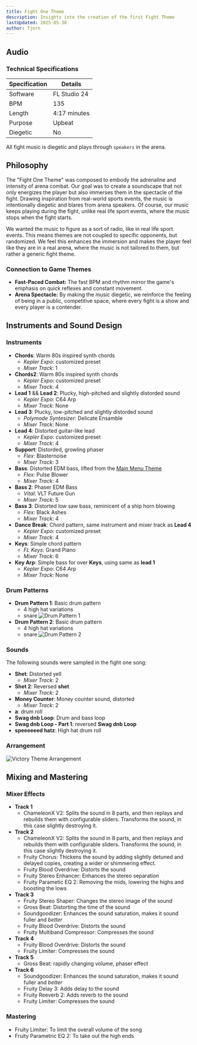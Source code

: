 ```yaml
---
title: Fight One Theme
description: Insights into the creation of the first Fight Theme
lastUpdated: 2025-05-30
author: Tjorn
---
```



## Audio

<AudioPlayer
  src="/music/fight-one-song.mp3"
  title="Fight Song One"
  description="The main arena battle theme, composed to energize and immerse players in the intensity of combat. This track features fast-paced rhythms, 80s-inspired synths, and distorted leads, all mixed to sound as if they're blasting from arena speakers during a fight."
/>

### Technical Specifications

| Specification | Details      |
| ------------- | ------------ |
| Software      | FL Studio 24 |
| BPM           | 135          |
| Length        | 4:17 minutes |
| Purpose       | Upbeat       |
| Diegetic      | No           |

All fight music is diegetic and plays through `speakers` in the arena.

## Philosophy

The "Fight One Theme" was composed to embody the adrenaline and intensity of arena combat. Our goal was to create a soundscape that not only energizes the player but also immerses them in the spectacle of the fight. Drawing inspiration from real-world sports events, the music is intentionally diegetic and blares from arena speakers. Of course, our music keeps playing during the fight, unlike real life sport events, where the music stops when the fight starts.

We wanted the music to figure as a sort of radio, like in real life sport events. This means themes are not coupled to specific opponents, but randomized. We feel this enhances the immersion and makes the player feel like they are in a real arena, where the music is not tailored to them, but rather a generic fight theme.

### Connection to Game Themes

- **Fast-Paced Combat:** The fast BPM and rhythm mirror the game's emphasis on quick reflexes and constant movement.
- **Arena Spectacle:** By making the music diegetic, we reinforce the feeling of being in a public, competitive space, where every fight is a show and every player is a contender.

## Instruments and Sound Design

### Instruments

- **Chords**: Warm 80s inspired synth chords
  - _Kepler Expo_: customized preset
  - _Mixer Track_: 1
- **Chords2**: Warm 80s inspired synth chords
  - _Kepler Expo_: customized preset
  - _Mixer Track_: 4
- **Lead 1** && **Lead 2**: Plucky, high-pitched and slightly distorded sound
  - _Kepler Expo_: C64 Arp
  - _Mixer Track_: None
- **Lead 3**: Plucky, low-pitched and slightly distorded sound
  - _Polymode Syntesizer_: Delicate Ensamble
  - _Mixer Track_: None
- **Lead 4**: Distorted guitar-like lead
  - _Kepler Expo_: customized preset
  - _Mixer Track_: 4
- **Support**: Distorded, growling phaser
  - _Flex_: Blasternoise
  - _Mixer Track_: 3
- **Bass**: Distorted EDM bass, lifted from the [Main Menu Theme](/fowl-play/art/music/main-menu)
  - _Flex_: Pulse Blower
  - _Mixer Track_: 4
- **Bass 2**: Phaser EDM Bass
  - _Vital_: VLT Future Gun
  - _Mixer Track_: 5
- **Bass 3**: Distorted low saw bass, reminicent of a ship horn blowing
  - _Flex_: Black Ashes
  - _Mixer Track_: 4
- **Dance Break**: Chord pattern, same instrument and mixer track as **Lead 4**
  - _Kepler Expo_: customized preset
  - _Mixer Track_: 4
- **Keys**: Simple chord pattern
  - _FL Keys_: Grand Piano
  - _Mixer Track_: 6
- **Key Arp**: Simple bass for over **Keys**, using same as **lead 1**
  - _Kepler Expo_: C64 Arp
  - _Mixer Track_: None

### Drum Patterns

- **Drum Pattern 1**: Basic drum pattern
  - 4 high hat variations
  - snare
    ![Drum Pattern 1](../../../../../assets/fowl-play/art/music/fight-one/drum-pattern-1.png)
- **Drum Pattern 2**: Basic drum pattern
  - 4 high hat variations
  - snare
    ![Drum Pattern 2](../../../../../assets/fowl-play/art/music/fight-one/drum-pattern-2.png)

### Sounds

The following sounds were sampled in the fight one song:

- **Shet**: Distorted yell
  - _Mixer Track_: 2
- **Shet 2**: Reversed **shet**
  - _Mixer Track_: 2
- **Money Counter**: Money counter sound, distorted
  - _Mixer Track_: 2
- **a**: drum roll
- **Swag dnb Loop**: Drum and bass loop
- **Swag dnb Loop - Part 1**: reversed **Swag dnb Loop**
- **speeeeeed hatz**: High hat drum roll

### Arrangement

![Victory Theme Arrangement](../../../../../assets/fowl-play/art/music/fight-one/arrangement.png)

## Mixing and Mastering

### Mixer Effects

- **Track 1**
  - ChameleonX V2: Splits the sound in 8 parts, and then replays and rebuilds them with configurable sliders. Transforms the sound, in this case slightly destroying it.
- **Track 2**
  - ChameleonX V2: Splits the sound in 8 parts, and then replays and rebuilds them with configurable sliders. Transforms the sound, in this case slightly destroying it.
  - Fruity Chorus: Thickens the sound by adding slightly detuned and delayed copies, creating a wider or shimmering effect.
  - Fruity Blood Overdrive: Distorts the sound
  - Fruity Stereo Enhancer: Enhances the stereo separation
  - Fruity Parametic EQ 2: Removing the mids, lowering the highs and boosting the lows
- **Track 3**
  - Fruity Stereo Shaper: Changes the stereo image of the sound
  - Gross Beat: Distorting the time of the sound
  - Soundgoodizer: Enhances the sound saturation, makes it sound fuller and _better_
  - Fruity Blood Overdrive: Distorts the sound
  - Fruity Multiband Compressor: Compresses the sound
- **Track 4**
  - Fruity Blood Overdrive: Distorts the sound
  - Fruity Limiter: Compresses the sound
- **Track 5**
  - Gross Beat: rapidly changing volume, phaser effect
- **Track 6**
  - Soundgoodizer: Enhances the sound saturation, makes it sound fuller and _better_
  - Fruity Delay 3: Adds delay to the sound
  - Fruity Reeverb 2: Adds reverb to the sound
  - Fruity Limiter: Compresses the sound

### Mastering

- Fruity Limiter: To limit the overall volume of the song
- Fruity Parametric EQ 2: To take out the high ends
